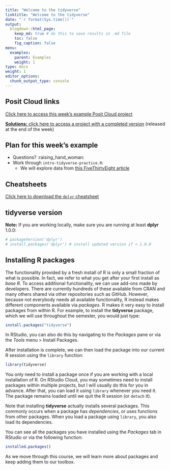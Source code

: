 ```yaml
---
title: "Welcome to the tidyverse"
linktitle: "Welcome to the tidyverse"
date: "`r format(Sys.time())`"
output:
  blogdown::html_page:
    keep_md: true # do this to save results in .md file
    toc: false
    fig_caption: false
menu:
  examples:
    parent: Examples
    weight: 1
type: docs
weight: 1
editor_options:
  chunk_output_type: console
---
```


## Posit Cloud links

[Click here to access this week's example Posit Cloud project](https://posit.cloud/spaces/328615/content/5261012)

[**Solutions:** click here to access a project with a completed version](https://posit.cloud/spaces/328615/content/5261013) (released at the end of the week)


## Plan for this week's example
- Questions? :raising_hand_woman:
<!-- - Wrap up slides from Tuesday (`dplyr::summarize`) -->
- Work through `intro-tidyverse-practice.R`:
  - We will explore data from [this FiveThirtyEight article](https://fivethirtyeight.com/features/the-economic-guide-to-picking-a-college-major/)
  <!-- - On our own devices: 1. Getting Comfortable with Data Frames -->
  <!-- - As a group: discuss results, answer questions -->
  <!-- - On our own devices: 2. Using Functions in Packages -->


## Cheatsheets

[Click here to download the `dplyr` cheatsheet](https://raw.githubusercontent.com/rstudio/cheatsheets/main/data-transformation.pdf)


## tidyverse version

**Note:** If you are working locally, make sure you are running at least **dplyr** 1.0.0:

```r
# packageVersion('dplyr')
# install.packages('dplyr') # install updated version if < 1.0.0
```


## Installing R packages

The functionality provided by a fresh install of R is only a small fraction of what is possible. In fact, we refer to what you get after your first install as _base R_. To access additional functionality, we can use add-ons made by developers. There are currently hundreds of these available from CRAN and many others shared via other repositories such as GitHub. However, because not everybody needs all available functionality, R instead makes different components available via _packages_. R makes it very easy to install packages from within R. For example, to install the __tidyverse__ package, which we will use throughout the semester, you would just type:

```r
install.packages("tidyverse")
```

In RStudio, you can also do this by navigating to the _Packages_ pane or via the _Tools_ menu > Install Packages.

After installation is complete, we can then load the package into our current R session using the `library` function:

```r
library(tidyverse)
```

You only need to install a package once if you are working with a local installation of R. On RStudio Cloud, you may sometimes need to install packages within multiple projects, but I will usually do this for you in advance. After that, you can load it using `library` whenever you need it. The package remains loaded until we quit the R session (or `detach` it).

Note that installing __tidyverse__ actually installs several packages. This commonly occurs when a package has *dependencies*, or uses functions from other packages. When you load a package using `library`, you also load its dependencies.

You can see all the packages you have installed using the _Packages_ tab in RStudio or via the following function:

```r
installed.packages()
```

As we move through this course, we will learn more about packages and keep adding them to our toolbox.


<!-- **Note that in this course (at least, on most browsers), grey boxes are used to show R code typed into the R console. The symbol `##` is used to denote what the R console outputs.** -->

